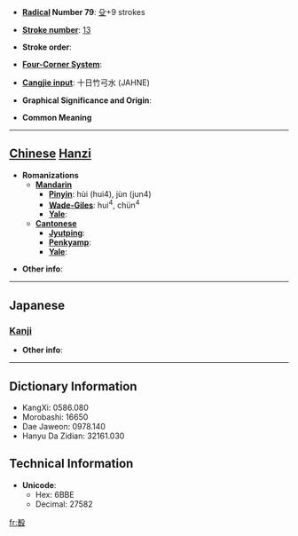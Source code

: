 * '''[[Wiktionary:Chinese radical index| Radical]] Number 79''': [[Wiktionary:Chinese radical index 殳|殳]]+9 strokes

* '''[[Wiktionary:Chinese total strokes index|Stroke number]]''': [[Wiktionary:Chinese total strokes index 13|13]]

* '''Stroke order''': 

* '''[[Wiktionary:Chinese four corner index|Four-Corner System]]''': 

* '''[[Wiktionary:Chinese Cangjie index|Cangjie input]]''': 十日竹弓水 (JAHNE)

* '''Graphical Significance and Origin''': 

* '''Common Meaning'''

----

== [[Chinese]] [[Hanzi]] ==

* '''Romanizations'''
** '''[[Mandarin]]'''
*** '''[[Pinyin]]''': hùi (hui4), jùn (jun4)
*** '''[[Wade-Giles]]''': hui<sup>4</sup>, chün<sup>4</sup>
*** '''[[Yale]]''': 
** '''[[Cantonese]]'''
*** '''[[Jyutping]]''':
*** '''[[Penkyamp]]''': 
*** '''[[Yale]]''': 

* '''Other info''': 

----

==Japanese==
===[[Kanji]]===
{{kanji|on readings=[[しゅん]] (shun)|kun readings=[[きずく]] (kizuku)}}

* '''Other info''':  

----

== Dictionary Information ==

* KangXi: 0586.080
* Morobashi: 16650
* Dae Jaweon: 0978.140
* Hanyu Da Zidian: 32161.030

== Technical Information ==

* '''Unicode''':
** Hex: 6BBE
** Decimal: 27582

[[fr:殾]]
